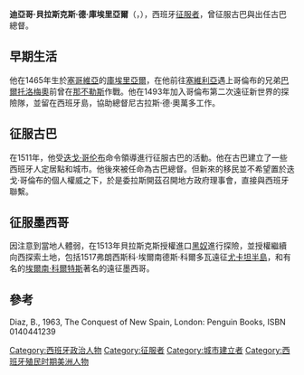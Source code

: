 '''迪亞哥·貝拉斯克斯·德·庫埃里亞爾'''（{{lang-es|Diego Velázquez de Cuéllar}}，{{bd|1465年||1524年|6月12日|}}），西班牙[[征服者|征服者]]，曾征服古巴與出任古巴總督。

==早期生活==
他在1465年生於[[塞哥維亞|塞哥維亞]]的[[庫埃里亞爾|庫埃里亞爾]]，在他前往[[塞維利亞|塞維利亞]]遇上哥倫布的兄弟[[巴爾托洛梅奧|巴爾托洛梅奧]]前曾在[[那不勒斯|那不勒斯]]作戰。他在1493年加入哥倫布第二次遠征新世界的探險隊，並留在西班牙島，協助總督尼古拉斯·德·奧萬多工作。

==征服古巴==
在1511年，他受[[迭戈·哥伦布|迭戈·哥伦布]]命令領導進行征服古巴的活動。他在古巴建立了一些西班牙人定居點和城市。他後來被任命為古巴總督。但新來的移民並不希望置於迭戈·哥倫布的個人權威之下，於是委拉斯開茲召開地方政府理事會，直接與西班牙聯繫。

==征服墨西哥==
因注意到當地人體弱，在1513年貝拉斯克斯授權進口[[黑奴|黑奴]]進行探險，並授權繼續向西探索土地，包括1517弗朗西斯科·埃爾南德斯·科爾多瓦遠征[[尤卡坦半島|尤卡坦半島]]，和有名的[[埃爾南·科爾特斯|埃爾南·科爾特斯]]著名的遠征墨西哥。

==參考==
Diaz, B., 1963, The Conquest of New Spain, London: Penguin Books, ISBN 0140441239

[[Category:西班牙政治人物|Category:西班牙政治人物]]
[[Category:征服者|Category:征服者]]
[[Category:城市建立者|Category:城市建立者]]
[[Category:西班牙殖民时期美洲人物|Category:西班牙殖民时期美洲人物]]